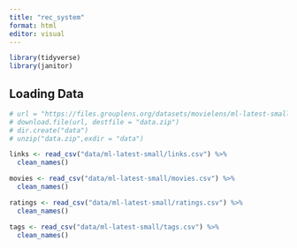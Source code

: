 ```yaml
---
title: "rec_system"
format: html
editor: visual
---
```


```r
library(tidyverse)
library(janitor)
```


## Loading Data


```r
# url = "https://files.grouplens.org/datasets/movielens/ml-latest-small.zip"
# download.file(url, destfile = "data.zip")
# dir.create("data")
# unzip("data.zip",exdir = "data")   

links <- read_csv("data/ml-latest-small/links.csv") %>% 
  clean_names()

movies <- read_csv("data/ml-latest-small/movies.csv") %>% 
  clean_names()

ratings <- read_csv("data/ml-latest-small/ratings.csv") %>% 
  clean_names()

tags <- read_csv("data/ml-latest-small/tags.csv") %>% 
  clean_names()
```


























































